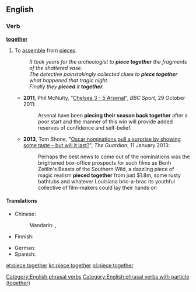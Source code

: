 ==English==

===Verb===
{{en-verb|head=[[piece]]|pieces|piecing|pieced}} '''[[together]]'''

# To [[assemble]] from [[piece]]s.
#: ''It took years for the archeologist to '''piece together''' the fragments of the shattered vase.''
#: ''The detective painstakingly collected clues to '''piece together''' what happened that tragic night.''
#: ''Finally they '''pieced''' it '''together'''.''
#* '''2011''', Phil McNulty, "[http://www.bbc.co.uk/sport/0/football/15413593 Chelsea 3 - 5 Arsenal]", ''BBC Sport'', 29 October 2011:
#*: Arsenal have been '''piecing their season back together''' after a poor start and the manner of this win will provide added reserves of confidence and self-belief. 
#* '''2013''', Tom Shone, "[http://www.guardian.co.uk/film/filmblog/2013/jan/11/oscar-nominations-surprise-taste Oscar nominations pull a surprise by showing some taste – but will it last?]", ''The Guardian'', 11 January 2013:
#*: Perhaps the best news to come out of the nominations was the brightened box-office prospects for such films as Benh Zeitlin's Beasts of the Southern Wild, a dazzling piece of magic realism '''pieced together''' from just $1.8m, some rusty bathtubs and whatever Louisiana bric-a-brac its youthful collective of film-makers could lay their hands on

====Translations====
{{trans-top|assemble from pieces}}
* Chinese: 
*: Mandarin: {{t|cmn|拼湊|sc=Hani}}, {{t|cmn|拼凑|tr=pīncòu|sc=Hani}}
* Finnish: {{t|fi|yhdistää}}
{{trans-mid}}
* German: {{t-|de|zusammenfügen}}
* Spanish: {{t+|es|juntar}}
{{trans-bottom}}

[[Category:English phrasal verbs]]
[[Category:English phrasal verbs with particle (together)]]

[[et:piece together]]
[[kn:piece together]]
[[pl:piece together]]